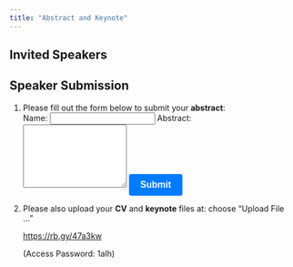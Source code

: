 ```yaml
---
title: "Abstract and Keynote"
---
```


## Invited Speakers

<div id="speakers">
  <!-- Speaker information will be dynamically added here -->
</div>

<script>
  const speakers = [
    {
      name: "Dr. Deq Said Jama",
      topic: "Somaliland EPHS 2020—WHO Dengue Fever Recommendations and Strategies"
    },
    {
      name: "Dr. Ahmed Abdi Hersi",
      topic: "Clinical Guideline for Dengue Fever Management"
    },
    {
      name: "Dr. Chin-I Chen",
      topic: "Taiwan Cares: The Dengue Management experience from Taiwan"
    },
    {
      name: "Dr. Omar Marshal",
      topic: "Epidemiology of Breast, Esophageal, and Liver Cancer in Somaliland"
    },
    {
      name: "Dr. Fadumo Ahmed Liban",
      topic: "Breast Cancer Therapy in Somaliland"
    },
    {
      name: "Dr. Abdillahi Abdi Ali",
      topic: "Esophageal Carcinoma Therapy in Somaliland"
    },
    {
      name: "Dr. Ming-Shun Wu",
      topic: "Liver Cancer Prevention and Therapy—Taiwan Experience (pre-recorded video)"
    },
    {
      name: "Dr. Yen-Hsiang Wang",
      topic: "Introducing Laparoscopic Surgery for Hargeisa Group Hospital"
    },
    {
      name: "Dr. Ahmed Saed Ali",
      topic: "Orthopedic Training Program at HGH"
    },
    {
      name: "Dr. Yu-Pin Chen",
      topic: "Orthopedic Training Collaboration between HGH and TMWH"
    }
  ];

  const speakersDiv = document.getElementById('speakers');

  speakers.forEach(speaker => {
    const speakerDiv = document.createElement('div');
    speakerDiv.innerHTML = `
      <h3>${speaker.name}</h3>
      <p><strong>Topic:</strong> ${speaker.topic}</p>
    `;

    speakersDiv.appendChild(speakerDiv);
  });
</script>



## Speaker Submission

<style>
  button[type="submit"] {
    display: inline-block;
    padding: 10px 20px;
    font-size: 16px;
    font-weight: bold;
    text-align: center;
    text-decoration: none;
    background-color: #007bff;
    color: #fff;
    border: none;
    border-radius: 4px;
    cursor: pointer;
    -webkit-appearance: none;
    -moz-appearance: none;
    appearance: none;
  }
</style>


1) Please fill out the form below to submit your **abstract**:
<form action="https://formspree.io/f/mqkrnprr" method="POST">
  <label for="name">Name:</label>
  <input type="text" name="name" required>
<label for="abstract">Abstract:</label>
  <textarea name="abstract" rows="7" required></textarea>
<button type="submit">Submit</button>
</form>



2) Please also upload your **CV** and **keynote** files at: choose "Upload File ..." 
<p><a href="https://share.multcloud.link/share/90e256e5-95e4-4db5-aa8d-7c66510c3ac7" target="_blank">https://rb.gy/47a3kw</a></p>
<p>(Access Password: 1aIh)</p>

